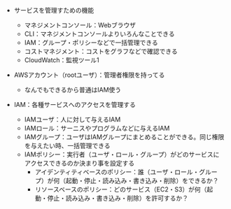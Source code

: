 
- サービスを管理すための機能
  - マネジメントコンソール：Webブラウザ
  - CLI：マネジメントコンソールよりいろんなことできる
  - IAM：グループ・ポリシーなどで一括管理できる
  - コストマネジメント：コストをグラフなどで確認できる
  - CloudWatch：監視ツール1
- AWSアカウント（rootユーザ）：管理者権限を持ってる
  - なんでもできるから普通はIAM使う

- IAM：各種サービスへのアクセスを管理する
  - IAMユーザ：人に対して与えるIAM
  - IAMロール：サーニスやプログラムなどに与えるIAM
  - IAMグループ：ユーザはIAMグループにまとめることができる。同じ権限を与えたい時、一括管理できる
  - IAMポリシー：実行者（ユーザ・ロール・グループ）がどのサービスにアクセスできるのか決まり事を設定する
    - アイデンティティベースのポリシー：誰（ユーザ・ロール・グループ）が何（起動・停止・読み込み・書き込み・削除）をできるか？
    - リソースベースのポリシー：どのサービス（EC2・S3）が何（起動・停止・読み込み・書き込み・削除）を許可するか？